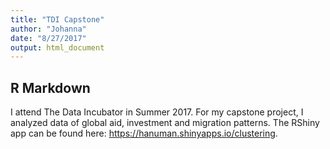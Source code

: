 ```yaml
---
title: "TDI Capstone"
author: "Johanna"
date: "8/27/2017"
output: html_document
---
```


## R Markdown
I attend The Data Incubator in Summer 2017. For my capstone project, I analyzed data of global aid, investment and migration patterns. The RShiny app can be found here: <https://hanuman.shinyapps.io/clustering>.



